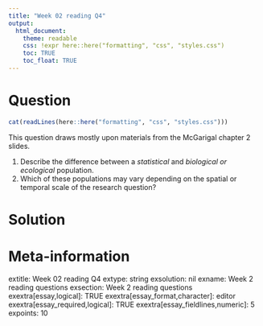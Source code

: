 ```yaml
---
title: "Week 02 reading Q4"
output:  
  html_document:
    theme: readable
    css: !expr here::here("formatting", "css", "styles.css")
    toc: TRUE
    toc_float: TRUE
---
```




Question
========

```r
cat(readLines(here::here("formatting", "css", "styles.css")))
```

<p class="blackborder">
This question draws mostly upon materials from the McGarigal chapter 2 slides.  
</p>


1.  Describe the difference between a *statistical* and *biological or ecological* population.
2.  Which of these populations may vary depending on the spatial or temporal scale of the research question?


Solution
========





Meta-information
================
extitle: Week 02 reading Q4
extype: string
exsolution: nil
exname: Week 2 reading questions
exsection: Week 2 reading questions
exextra[essay,logical]: TRUE
exextra[essay_format,character]: editor
exextra[essay_required,logical]: TRUE
exextra[essay_fieldlines,numeric]: 5
expoints: 10
